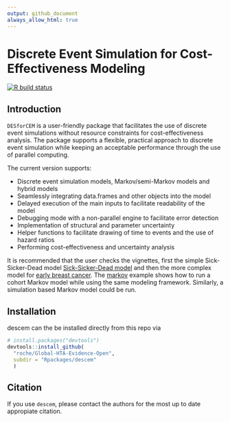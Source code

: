 ```yaml
---
output: github_document
always_allow_html: true
---
```


# Discrete Event Simulation for Cost-Effectiveness Modeling

<!-- badges: start -->
 [![R build status](https://github.com/hesim-dev/hesim/workflows/R-CMD-check/badge.svg)](https://github.roche.com/MORSE/DESforCEM)
<!-- badges: end -->

## Introduction
`DESforCEM` is a user-friendly package that facilitates the use of discrete event simulations without resource constraints for cost-effectiveness analysis.
The package supports a flexible, practical approach to discrete event simulation while keeping an acceptable performance through the use of parallel computing.

The current version supports:

* Discrete event simulation models, Markov/semi-Markov models and hybrid models
* Seamlessly integrating data.frames and other objects into the model
* Delayed execution of the main inputs to facilitate readability of the model
* Debugging mode with a non-parallel engine to facilitate error detection
* Implementation of structural and parameter uncertainty
* Helper functions to facilitate drawing of time to events and the use of hazard ratios
* Performing cost-effectiveness and uncertainty analysis

It is recommended that the user checks the vignettes, first the simple Sick-Sicker-Dead model [Sick-Sicker-Dead model](https://r.roche.com/s/a05ab15d44940de03bbbf/files/DESforCEM/docs/articles/example_ssd.html) and then the more complex model for [early breast cancer](https://r.roche.com/s/a05ab15d44940de03bbbf/files/DESforCEM/docs/articles/example_eBC.html). The [markov](https://r.roche.com/s/a05ab15d44940de03bbbf/files/DESforCEM/docs/articles/example_markov.html) example shows how to run a cohort Markov model while using the same modeling framework. Similarly, a simulation based Markov model could be run.

## Installation

descem can the be installed directly from this repo via

``` r
# install.packages("devtools")
devtools::install_github(
  "roche/Global-HTA-Evidence-Open", 
  subdir = "Rpackages/descem"
  )
```

## Citation

If you use `descem`, please contact the authors for the most up to date appropiate citation.
